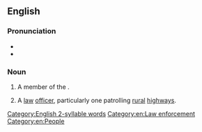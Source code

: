 {{also|mountie}}
==English==

===Pronunciation===
* {{audio|en|en-ca-mountie.ogg|Audio (CA)}}
* {{rhymes|en|aʊnti|s=2}}

===Noun===
{{en-noun}}

# {{lb|en|Canada|informal}} A member of the {{w|Royal Canadian Mounted Police}}.
#: {{syn|en|Queen's cowboy|gravel road cop}}
#: {{hyper|en|Mounties}}
# {{lb|en|US|informal}} A [[law]] [[officer]], particularly one patrolling [[rural]] [[highway]]s.

[[Category:English 2-syllable words]]
[[Category:en:Law enforcement]]
[[Category:en:People]]